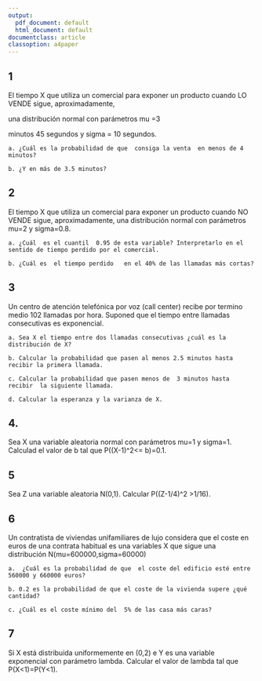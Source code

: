 ```yaml
---
output:
  pdf_document: default
  html_document: default
documentclass: article
classoption: a4paper
---
```

## 1

El tiempo X que utiliza un comercial para exponer un producto cuando LO VENDE sigue, aproximadamente,

una distribución normal con parámetros mu =3

minutos 45 segundos y sigma = 10 segundos.

```         
a. ¿Cuál es la probabilidad de que  consiga la venta  en menos de 4 minutos? 

b. ¿Y en más de 3.5 minutos?
```

## 2

El tiempo X que utiliza un comercial para exponer un producto cuando NO VENDE sigue, aproximadamente, una distribución normal con parámetros mu=2 y sigma=0.8.

```         
a. ¿Cuál  es el cuantil  0.95 de esta variable? Interpretarlo en el sentido de tiempo perdido por el comercial.

b. ¿Cuál es  el tiempo perdido   en el 40% de las llamadas más cortas?
```

## 3

Un centro de atención telefónica por voz (call center) recibe por termino medio 102 llamadas por hora. Suponed que el tiempo entre llamadas consecutivas es exponencial.

```         
a. Sea X el tiempo entre dos llamadas consecutivas ¿cuál es la distribución de X?

b. Calcular la probabilidad que pasen al menos 2.5 minutos hasta recibir la primera llamada.

c. Calcular la probabilidad que pasen menos de  3 minutos hasta recibir  la siguiente llamada.

d. Calcular la esperanza y la varianza de X.
```

## 4.

Sea X una variable aleatoria normal con parámetros mu=1 y sigma=1. Calculad el valor de b tal que P((X-1)\^2\<= b)=0.1.

## 5

Sea Z una variable aleatoria N(0,1). Calcular P((Z-1/4)\^2 \>1/16).

## 6

Un contratista de viviendas unifamiliares de lujo considera que el coste en euros de una contrata habitual es una variables X que sigue una distribución N(mu=600000,sigma=60000)

```         
a.  ¿Cuál es la probabilidad de que  el coste del edificio esté entre 560000 y 660000 euros?

b. 0.2 es la probabilidad de que el coste de la vivienda supere ¿qué cantidad?

c. ¿Cuál es el coste mínimo del  5% de las casa más caras?
```

## 7

Si X está distribuida uniformemente en (0,2) e Y es una variable exponencial con parámetro lambda. Calcular el valor de lambda tal que P(X\<1)=P(Y\<1).
